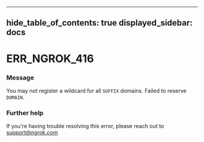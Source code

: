 

---
hide_table_of_contents: true
displayed_sidebar: docs
---


# ERR_NGROK_416

### Message
You may not register a wildcard for all `SUFFIX` domains. Failed to reserve `DOMAIN`.

<ErrorDetails />



### Further help
If you're having trouble resolving this error, please reach out to [support@ngrok.com](mailto:support@ngrok.com?subject=Help%20with%20ERR_NGROK_416)

